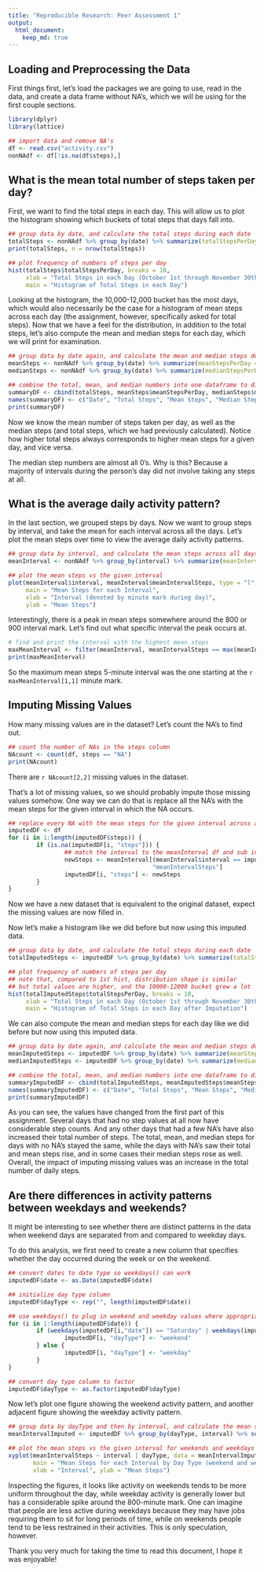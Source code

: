 ```yaml
---
title: "Reproducible Research: Peer Assessment 1"
output: 
  html_document:
    keep_md: true
---
```






## Loading and Preprocessing the Data

First things first, let's load the packages we are going to use, read in the data, 
and create a data frame without NA's, which we will be using for the first couple sections.

```r
library(dplyr)
library(lattice)

## import data and remove NA's 
df <- read.csv("activity.csv")
nonNAdf <- df[!is.na(df$steps),]
```





## What is the mean total number of steps taken per day?

First, we want to find the total steps in each day. This will allow us to plot 
the histogram showing which buckets of total steps that days fall into.

```r
## group data by date, and calculate the total steps during each date
totalSteps <- nonNAdf %>% group_by(date) %>% summarize(totalStepsPerDay = sum(steps))
print(totalSteps, n = nrow(totalSteps))

## plot frequency of numbers of steps per day
hist(totalSteps$totalStepsPerDay, breaks = 10, 
     xlab = "Total Steps in each Day (October 1st through November 30th)",
     main = "Histogram of Total Steps in each Day")
```

Looking at the histogram, the 10,000-12,000 bucket has the most days, which would also
necessarily be the case for a histogram of mean steps across each day (the assignment, 
however, specifically asked for total steps). Now that we have a feel for the distribution, 
in addition to the total steps, let's also compute the mean and median steps for each day, 
which we will print for examination.

```r
## group data by date again, and calculate the mean and median steps during each date
meanSteps <- nonNAdf %>% group_by(date) %>% summarize(meanStepsPerDay = mean(steps))
medianSteps <- nonNAdf %>% group_by(date) %>% summarize(medianStepsPerDay = median(steps))

## combine the total, mean, and median numbers into one dataframe to display
summaryDF <- cbind(totalSteps, meanSteps$meanStepsPerDay, medianSteps$medianStepsPerDay)
names(summaryDF) <- c("Date", "Total Steps", "Mean Steps", "Median Steps")
print(summaryDF)
```

Now we know the mean number of steps taken per day, as well as the median steps (and 
total steps, which we had previously calculated). Notice how higher total steps always
corresponds to higher mean steps for a given day, and vice versa.

The median step numbers are almost all 0's. Why is this? Because a majority of intervals
during the person's day did not involve taking any steps at all. 





## What is the average daily activity pattern?

In the last section, we grouped steps by days. Now we want to group steps by interval, and
take the mean for each interval across all the days. Let's plot the mean steps over time
to view the average daily activity patterns.

```r
## group data by interval, and calculate the mean steps across all days
meanInterval <- nonNAdf %>% group_by(interval) %>% summarize(meanIntervalSteps = mean(steps))

## plot the mean steps vs the given interval
plot(meanInterval$interval, meanInterval$meanIntervalSteps, type = "l",
     main = "Mean Steps for each Interval",
     xlab = "Interval (denoted by minute mark during day)",
     ylab = "Mean Steps")
```

Interestingly, there is a peak in mean steps somewhere around the 800 or 900 interval mark.
Let's find out what specific interval the peak occurs at.

```r
# find and print the interval with the highest mean steps
maxMeanInterval <- filter(meanInterval, meanIntervalSteps == max(meanIntervalSteps))
print(maxMeanInterval)
```

So the maximum mean steps 5-minute interval was the one starting at the `r maxMeanInterval[1,1]` minute mark.





## Imputing Missing Values

How many missing values are in the dataset? Let's count the NA's to find out.

```r
## count the number of NAs in the steps column
NAcount <- count(df, steps == "NA")
print(NAcount)
```

There are `r NAcount[2,2]` missing values in the dataset.

That's a lot of missing values, so we should probably impute those missing values somehow. 
One way we can do that is replace all the NA's with the mean steps for the given interval 
in which the NA occurs. 

```r
## replace every NA with the mean steps for the given interval across all days
imputedDF <- df
for (i in 1:length(imputedDF$steps)) {
        if (is.na(imputedDF[i, "steps"])) {
                ## match the interval to the meanInterval df and sub in the mean steps
                newSteps <- meanInterval[(meanInterval$interval == imputedDF[i, "interval"]), 
                                         "meanIntervalSteps"]
                imputedDF[i, "steps"] <- newSteps
        }
}
```

Now we have a new dataset that is equivalent to the original dataset, expect the missing 
values are now filled in.

Now let's make a histogram like we did before but now using this imputed data.

```r
## group data by date, and calculate the total steps during each date
totalImputedSteps <- imputedDF %>% group_by(date) %>% summarize(totalStepsPerDay = sum(steps))

## plot frequency of numbers of steps per day
## note that, compared to 1st hist, distribution shape is similar
## but total values are higher, and the 10000-12000 bucket grew a lot
hist(totalImputedSteps$totalStepsPerDay, breaks = 10, 
     xlab = "Total Steps in each Day (October 1st through November 30th)",
     main = "Histogram of Total Steps in each Day after Imputation")
```

We can also compute the mean and median steps for each day like we did before but now using 
this imputed data. 

```r
## group data by date again, and calculate the mean and median steps during each date
meanImputedSteps <- imputedDF %>% group_by(date) %>% summarize(meanStepsPerDay = mean(steps))
medianImputedSteps <- imputedDF %>% group_by(date) %>% summarize(medianStepsPerDay = median(steps))

## combine the total, mean, and median numbers into one dataframe to display
summaryImputedDF <- cbind(totalImputedSteps, meanImputedSteps$meanStepsPerDay, medianImputedSteps$medianStepsPerDay)
names(summaryImputedDF) <- c("Date", "Total Steps", "Mean Steps", "Median Steps")
print(summaryImputedDF)
```

As you can see, the values have changed from the first part of this assignment. Several days that had 
no step values at all now have considerable step counts. And any other days that had a few NA's have also 
increased their total number of steps. The total, mean, and median steps for days with no NA's stayed the same, 
while the days with NA's saw their total and mean steps rise, and in some cases their median steps rose as well. 
Overall, the impact of imputing missing values was an increase in the total number of daily steps.





## Are there differences in activity patterns between weekdays and weekends?

It might be interesting to see whether there are distinct patterns in the data when 
weekend days are separated from and compared to weekday days.

To do this analysis, we first need to create a new column that specifies whether the 
day occurred during the week or on the weekend.

```r
## convert dates to date type so weekdays() can work
imputedDF$date <- as.Date(imputedDF$date)

## initialize day type column
imputedDF$dayType <- rep("", length(imputedDF$date))

## use weekdays() to plug in weekend and weekday values where appropriate
for (i in 1:length(imputedDF$date)) {
        if (weekdays(imputedDF[i,"date"]) == "Saturday" | weekdays(imputedDF[i,"date"]) == "Sunday") {
                imputedDF[i, "dayType"] <- "weekend"
        } else {
                imputedDF[i, "dayType"] <- "weekday"
        }
}

## convert day type column to factor
imputedDF$dayType <- as.factor(imputedDF$dayType)
```

Now let's plot one figure showing the weekend activity pattern, and another adjacent figure 
showing the weekday activity pattern.

```r
## group data by dayType and then by interval, and calculate the mean steps across all days
meanIntervalImputed <- imputedDF %>% group_by(dayType, interval) %>% summarize(meanIntervalSteps = mean(steps))

## plot the mean steps vs the given interval for weekends and weekdays separately using lattice
xyplot(meanIntervalSteps ~ interval | dayType, data = meanIntervalImputed, type = "l", layout = c(1,2),
       main = "Mean Steps for each Interval by Day Type (weekend and weekday)",
       xlab = "Interval", ylab = "Mean Steps")
```

Inspecting the figures, it looks like activity on weekends tends to be more uniform throughout the day, 
while weekday activity is generally lower but has a considerable spike around the 800-minute mark. One can 
imagine that people are less active during weekdays because they may have jobs requiring them to sit for 
long periods of time, while on weekends people tend to be less restrained in their activities. This is 
only speculation, however. 

Thank you very much for taking the time to read this document, I hope it was enjoyable!